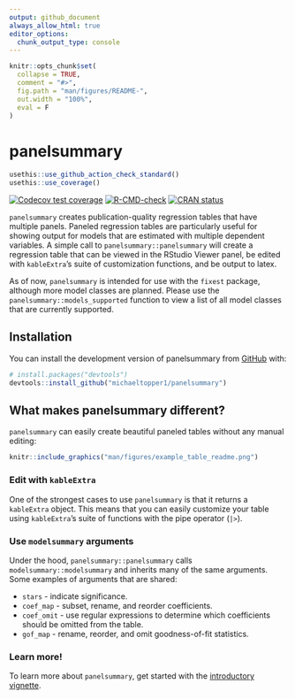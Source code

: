 ```yaml
---
output: github_document
always_allow_html: true
editor_options: 
  chunk_output_type: console
---
```


<!-- README.md is generated from README.Rmd. Please edit that file -->

```r
knitr::opts_chunk$set(
  collapse = TRUE,
  comment = "#>",
  fig.path = "man/figures/README-",
  out.width = "100%",
  eval = F
)
```

# panelsummary

<!-- badges: start -->
```r
usethis::use_github_action_check_standard()
usethis::use_coverage()
```

[![Codecov test coverage](https://codecov.io/gh/michaeltopper1/panelsummary/branch/master/graph/badge.svg)](https://app.codecov.io/gh/michaeltopper1/panelsummary?branch=master)
[![R-CMD-check](https://github.com/michaeltopper1/panelsummary/actions/workflows/R-CMD-check.yaml/badge.svg)](https://github.com/michaeltopper1/panelsummary/actions/workflows/R-CMD-check.yaml)
[![CRAN status](https://www.r-pkg.org/badges/version/panelsummary)](https://CRAN.R-project.org/package=panelsummary)
<!-- badges: end -->

`panelsummary` creates publication-quality regression tables that have multiple panels. Paneled regression tables are particularly useful for showing output for models that are estimated with multiple dependent variables. A simple call to `panelsummary::panelsummary` will create a regression table that can be viewed in the RStudio Viewer panel, be edited with `kableExtra`'s suite of customization functions, and be output to latex. 

As of now, `panelsummary` is intended for use with the `fixest` package, although more model classes are planned. Please use the `panelsummary::models_supported` function to view a list of all model classes that are currently supported.

## Installation

You can install the development version of panelsummary from [GitHub](https://github.com/) with:

``` r
# install.packages("devtools")
devtools::install_github("michaeltopper1/panelsummary")
```

## What makes panelsummary different?

`panelsummary` can easily create beautiful paneled tables without any manual editing:

```r
knitr::include_graphics("man/figures/example_table_readme.png")
```

### Edit with `kableExtra` 

One of the strongest cases to use `panelsummary` is that it returns a `kableExtra` object. This means that you can easily customize your table using `kableExtra`'s suite of functions with the pipe operator (`|>`).

### Use `modelsummary` arguments

Under the hood, `panelsummary::panelsummary` calls `modelsummary::modelsummary` and inherits many of the same arguments. Some examples of arguments that are shared:

* `stars` - indicate significance. 
* `coef_map` - subset, rename, and reorder coefficients.
* `coef_omit` - use regular expressions to determine which coefficients should be omitted from the table.
* `gof_map` - rename, reorder, and omit goodness-of-fit statistics.

### Learn more!

To learn more about `panelsummary`, get started with the [introductory vignette](https://michaeltopper1.github.io/panelsummary/articles/panelsummary.html). 
